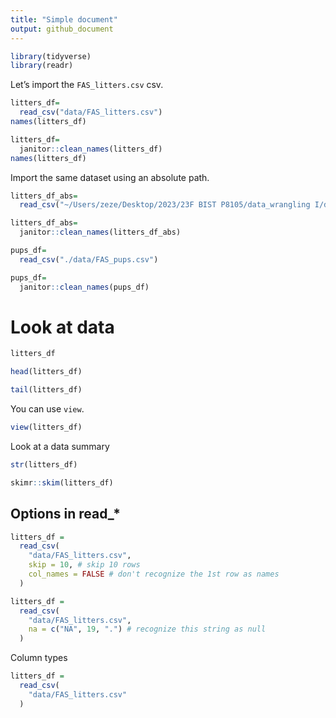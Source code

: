 ```yaml
---
title: "Simple document"
output: github_document
---
```


```r
library(tidyverse)
library(readr)
```

Let's import the `FAS_litters.csv` csv.

```r
litters_df=
  read_csv("data/FAS_litters.csv")
names(litters_df)

litters_df=
  janitor::clean_names(litters_df)
names(litters_df)
```

Import the same dataset using an absolute path.

```r
litters_df_abs=
  read_csv("~/Users/zeze/Desktop/2023/23F BIST P8105/data_wrangling I/data_wrangling/data/FAS_litters.csv")

litters_df_abs=
  janitor::clean_names(litters_df_abs)
```

```r
pups_df=
  read_csv("./data/FAS_pups.csv")

pups_df=
  janitor::clean_names(pups_df)
```



# Look at data

```r
litters_df

head(litters_df)

tail(litters_df)
```

You can use `view`.

```r
view(litters_df)
```

Look at a data summary

```r
str(litters_df)

skimr::skim(litters_df)
```



## Options in read_*

```r
litters_df = 
  read_csv(
    "data/FAS_litters.csv",
    skip = 10, # skip 10 rows
    col_names = FALSE # don't recognize the 1st row as names
  )
```

```r
litters_df = 
  read_csv(
    "data/FAS_litters.csv",
    na = c("NA", 19, ".") # recognize this string as null
  )
```

Column types

```r
litters_df = 
  read_csv(
    "data/FAS_litters.csv"
  )
```


